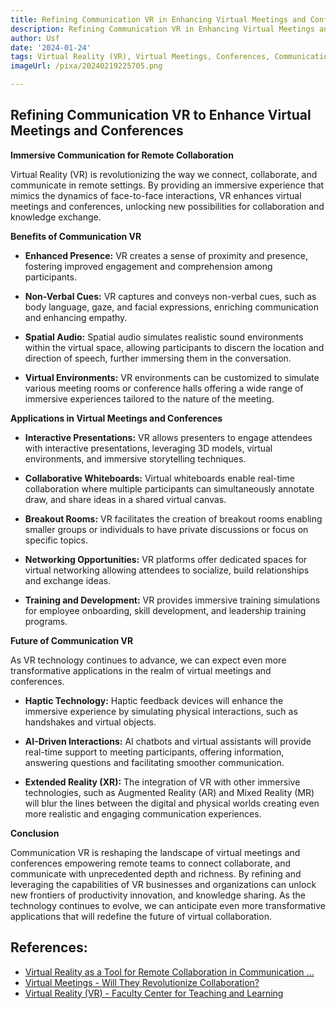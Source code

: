 ```yaml
---
title: Refining Communication VR in Enhancing Virtual Meetings and Conferences
description: Refining Communication VR in Enhancing Virtual Meetings and Conferences
author: Usf
date: '2024-01-24'
tags: Virtual Reality (VR), Virtual Meetings, Conferences, Communication
imageUrl: /pixa/20240219225705.png

---
```

## Refining Communication VR to Enhance Virtual Meetings and Conferences

**Immersive Communication for Remote Collaboration**

Virtual Reality  (VR) is revolutionizing the way we connect, collaborate, and communicate  in remote settings. By providing an immersive experience that mimics the  dynamics of face-to-face interactions, VR enhances virtual meetings and conferences, unlocking new possibilities for collaboration and knowledge exchange.

**Benefits of Communication VR**

*  **Enhanced Presence:** VR creates a sense of proximity and presence, fostering  improved engagement and comprehension among participants.

* **Non-Verbal Cues:**  VR captures and  conveys non-verbal cues, such as body language, gaze, and facial expressions, enriching communication and enhancing empathy.

* **Spatial Audio:** Spatial audio simulates realistic sound environments within  the virtual space, allowing participants to discern the location and direction of speech, further immersing them in the conversation.

* **Virtual Environments:** VR environments can  be customized to simulate  various meeting rooms or conference halls offering a wide range of immersive experiences  tailored to the nature of the meeting.

**Applications in Virtual Meetings and Conferences**

* **Interactive Presentations:** VR allows presenters  to engage attendees with interactive presentations, leveraging 3D models, virtual environments, and immersive storytelling techniques.

*  **Collaborative Whiteboards:** Virtual whiteboards enable real-time  collaboration where multiple participants can simultaneously annotate draw, and share ideas in a shared virtual canvas.

* **Breakout Rooms:** VR facilitates  the creation of breakout rooms enabling smaller  groups or individuals to  have private discussions or focus on specific topics.

* **Networking  Opportunities:** VR platforms offer dedicated spaces for virtual networking allowing attendees to socialize, build  relationships and exchange  ideas.

* **Training and Development:** VR provides immersive training simulations for  employee onboarding, skill  development, and leadership training programs.

**Future of Communication VR**

As VR  technology continues to advance, we can expect even more transformative applications in the realm of virtual meetings  and conferences.

* **Haptic Technology:** Haptic feedback devices will enhance the immersive experience by simulating physical interactions, such as  handshakes and virtual objects.

*  **AI-Driven Interactions:** AI  chatbots and virtual assistants  will provide real-time support to meeting participants, offering information,  answering questions and facilitating smoother communication.

* **Extended Reality (XR):**  The integration of VR with other immersive technologies, such  as Augmented Reality (AR) and Mixed Reality (MR) will blur the lines between the digital  and physical worlds creating even more realistic and engaging communication experiences.

**Conclusion**

Communication VR is reshaping the landscape of virtual  meetings and conferences empowering  remote  teams to connect collaborate, and communicate with unprecedented depth and richness. By refining and leveraging the capabilities  of VR businesses  and organizations can unlock new frontiers of productivity innovation, and  knowledge  sharing. As the technology continues to evolve, we can anticipate even more  transformative applications that will redefine the  future of virtual  collaboration.

## References:
- [Virtual Reality as a Tool for Remote Collaboration in Communication ...](https://utilitiesone.com/virtual-reality-as-a-tool-for-remote-collaboration-in-communication-networks)
- [Virtual Meetings - Will They Revolutionize Collaboration?](https://crankwheel.com/virtual-meetings-will-they-revolutionize-collaboration/)
- [Virtual Reality (VR) - Faculty Center for Teaching and Learning](https://www.umaryland.edu/fctl/resources/technology/emerging-trends/virtual-reality-vr/)
